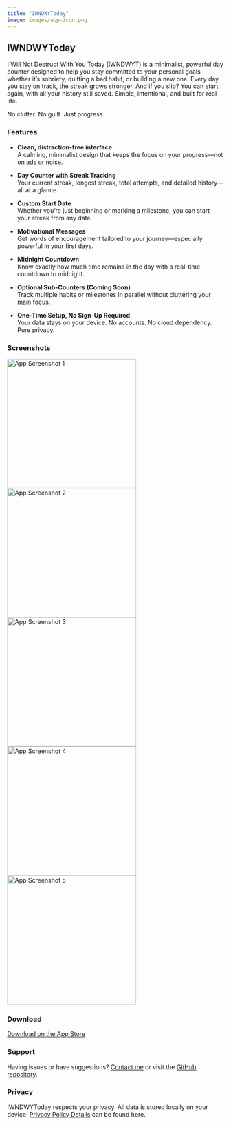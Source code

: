 ```yaml
---
title: "IWNDWYToday"
image: images/app-icon.png
---
```


## IWNDWYToday

I Will Not Destruct With You Today (IWNDWYT) is a minimalist, powerful day counter designed to help you stay committed to your personal goals—whether it's sobriety, quitting a bad habit, or building a new one. Every day you stay on track, the streak grows stronger. And if you slip? You can start again, with all your history still saved. Simple, intentional, and built for real life.

No clutter. No guilt. Just progress.


### Features

- **Clean, distraction-free interface**  
  A calming, minimalist design that keeps the focus on your progress—not on ads or noise.

- **Day Counter with Streak Tracking**  
  Your current streak, longest streak, total attempts, and detailed history—all at a glance.

- **Custom Start Date**  
  Whether you're just beginning or marking a milestone, you can start your streak from any date.

- **Motivational Messages**  
  Get words of encouragement tailored to your journey—especially powerful in your first days.

- **Midnight Countdown**  
  Know exactly how much time remains in the day with a real-time countdown to midnight.

- **Optional Sub-Counters (Coming Soon)**  
  Track multiple habits or milestones in parallel without cluttering your main focus.

- **One-Time Setup, No Sign-Up Required**  
  Your data stays on your device. No accounts. No cloud dependency. Pure privacy.

### Screenshots

<img src="images/iwndwytoday01.webp" alt="App Screenshot 1" width="300" />
<img src="images/iwndwytoday02.webp" alt="App Screenshot 2" width="300" />
<img src="images/iwndwytoday03.webp" alt="App Screenshot 3" width="300" />
<img src="images/iwndwytoday04.webp" alt="App Screenshot 4" width="300" />
<img src="images/iwndwytoday05.webp" alt="App Screenshot 5" width="300" />

### Download

[Download on the App Store](https://apps.apple.com/app/iwndwytoday)

### Support

Having issues or have suggestions? [Contact me](mailto:iwndwytoday@markgingrass.com) or visit the [GitHub repository](https://github.com/mtgingrass/iwndwy).

### Privacy

IWNDWYToday respects your privacy. All data is stored locally on your device. [Privacy Policy Details](./privacy.html) can be found here. 